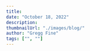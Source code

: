 ```yaml
---
title:
date: "October 18, 2022"
description:
thumbnailUrl: "./images/blog/"
author: "Gregg Fine"
tags: ["", ""]
---
```


<Image
  src="./images/blog/"
  width={}
  height={}
  layout="responsive"
  alt=""
/>

```js

```

```html

```

```css

```

<YouTube id="" />
